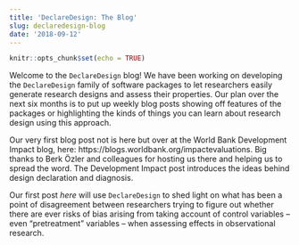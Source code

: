 ```yaml
---
title: 'DeclareDesign: The Blog'
slug: declaredesign-blog
date: '2018-09-12'
---
```


```r
knitr::opts_chunk$set(echo = TRUE)
```

Welcome to the `DeclareDesign` blog! We have been working on developing the `DeclareDesign` family of software packages to let researchers easily generate research designs and assess their properties. Our plan over the next six months is to put up weekly blog posts showing off features of the packages or highlighting the kinds of things you can learn about research design using this approach.

Our very first blog post not is here but over at the World Bank Development Impact blog, here: https://blogs.worldbank.org/impactevaluations. Big thanks to Berk &Ouml;zler and colleagues for hosting us there and helping us to spread the word. The Development Impact post introduces the ideas behind design declaration and diagnosis.

Our first post *here* will use `DeclareDesign` to shed light on what has been a point of disagreement between researchers trying to figure out whether there are ever risks of bias arising from taking account of control variables -- even "pretreatment" variables -- when assessing effects in observational research.
